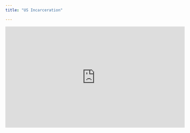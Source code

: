 ```yaml
---
title: "US Incarceration"

---
```


<iframe width="560" height="315" src="https://www.youtube.com/embed/78kv808ZU6o" title="YouTube video player" frameborder="0" allow="accelerometer; autoplay; clipboard-write; encrypted-media; gyroscope; picture-in-picture" allowfullscreen></iframe>
